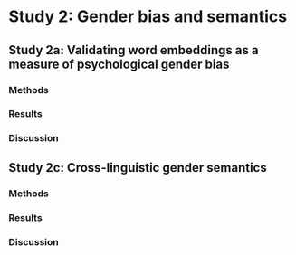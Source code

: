 # Study 2: Gender bias and semantics

## Study 2a: Validating word embeddings as a measure of psychological gender bias
### Methods

### Results
### Discussion 

## Study 2c: Cross-linguistic gender semantics
### Methods
### Results
### Discussion 
